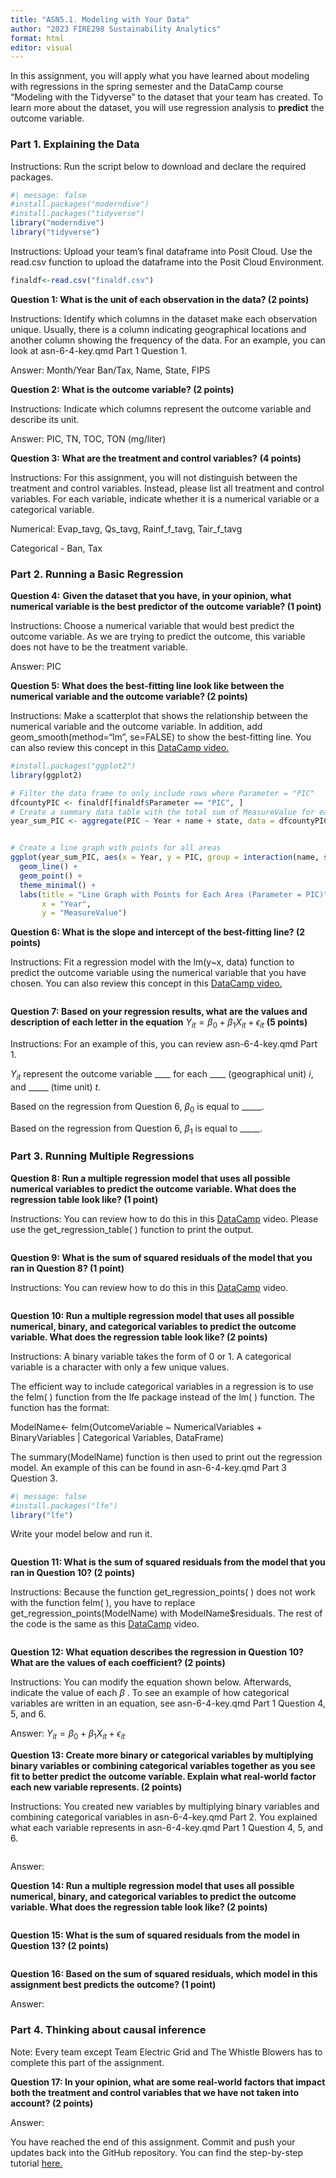 ```yaml
---
title: "ASN5.1. Modeling with Your Data"
author: "2023 FIRE298 Sustainability Analytics"
format: html
editor: visual
---
```


In this assignment, you will apply what you have learned about modeling with regressions in the spring semester and the DataCamp course "Modeling with the Tidyverse" to the dataset that your team has created. To learn more about the dataset, you will use regression analysis to **predict** the outcome variable.

### **Part 1. Explaining the Data**

Instructions: Run the script below to download and declare the required packages.

```r
#| message: false
#install.packages("moderndive")
#install.packages("tidyverse")
library("moderndive")
library("tidyverse")
```

Instructions: Upload your team's final dataframe into Posit Cloud. Use the read.csv function to upload the dataframe into the Posit Cloud Environment.

```r
finaldf<-read.csv("finaldf.csv")
```

**Question 1: What is the unit of each observation in the data? (2 points)**

Instructions: Identify which columns in the dataset make each observation unique. Usually, there is a column indicating geographical locations and another column showing the frequency of the data. For an example, you can look at asn-6-4-key.qmd Part 1 Question 1.

Answer: Month/Year Ban/Tax, Name, State, FIPS

**Question 2: What is the outcome variable? (2 points)**

Instructions: Indicate which columns represent the outcome variable and describe its unit.

Answer: PIC, TN, TOC, TON (mg/liter)

**Question 3: What are the treatment and control variables?** **(4 points)**

Instructions: For this assignment, you will not distinguish between the treatment and control variables. Instead, please list all treatment and control variables. For each variable, indicate whether it is a numerical variable or a categorical variable.

Numerical: Evap_tavg, Qs_tavg, Rainf_f_tavg, Tair_f_tavg

Categorical - Ban, Tax

### **Part 2. Running a Basic Regression**

**Question 4:** **Given the dataset that you have, in your opinion, what numerical variable is the best predictor of the outcome variable? (1 point)**

Instructions: Choose a numerical variable that would best predict the outcome variable. As we are trying to predict the outcome, this variable does not have to be the treatment variable.

Answer: PIC

**Question 5: What does the best-fitting line look like between the numerical variable and the outcome variable? (2 points)**

Instructions: Make a scatterplot that shows the relationship between the numerical variable and the outcome variable. In addition, add geom_smooth(method="lm", se=FALSE) to show the best-fitting line. You can also review this concept in this [DataCamp video.](https://campus.datacamp.com/courses/modeling-with-data-in-the-tidyverse/modeling-with-basic-regression?ex=1)

```r
#install.packages("ggplot2")
library(ggplot2)

# Filter the data frame to only include rows where Parameter = "PIC"
dfcountyPIC <- finaldf[finaldf$Parameter == "PIC", ]
# Create a summary data table with the total sum of MeasureValue for each location
year_sum_PIC <- aggregate(PIC ~ Year + name + state, data = dfcountyPIC, sum)


# Create a line graph with points for all areas
ggplot(year_sum_PIC, aes(x = Year, y = PIC, group = interaction(name, state), color = interaction(name, state))) +
  geom_line() +
  geom_point() +
  theme_minimal() +
  labs(title = "Line Graph with Points for Each Area (Parameter = PIC)",
       x = "Year",
       y = "MeasureValue")
```

**Question 6: What is the slope and intercept of the best-fitting line? (2 points)**

Instructions: Fit a regression model with the lm(y\~x, data) function to predict the outcome variable using the numerical variable that you have chosen. You can also review this concept in this [DataCamp video.](https://campus.datacamp.com/courses/modeling-with-data-in-the-tidyverse/modeling-with-basic-regression?ex=1)

```r

```

**Question 7: Based on your regression results, what are the values and description of each letter in the equation** $Y_{it} = \beta_0 + \beta_1 X_{it} + \epsilon_{it}$ **(5 points)**

Instructions: For an example of this, you can review asn-6-4-key.qmd Part 1.

$Y_{it}$ represent the outcome variable \_\_\_\_ for each \_\_\_\_ (geographical unit) $i$, and \_\_\_\_\_ (time unit) $t$.

Based on the regression from Question 6, $\beta_0$ is equal to \_\_\_\_\_.

Based on the regression from Question 6, $\beta_1$ is equal to \_\_\_\_\_.

### **Part 3. Running Multiple Regressions**

**Question 8: Run a multiple regression model that uses all possible numerical variables to predict the outcome variable. What does the regression table look like? (1 point)**

Instructions: You can review how to do this in this [DataCamp](https://campus.datacamp.com/courses/modeling-with-data-in-the-tidyverse/modeling-with-multiple-regression?ex=4) video. Please use the get_regression_table( ) function to print the output.

```r

```

**Question 9: What is the sum of squared residuals of the model that you ran in Question 8? (1 point)**

Instructions: You can review how to do this in this [DataCamp](https://campus.datacamp.com/courses/modeling-with-data-in-the-tidyverse/modeling-with-multiple-regression?ex=4) video.

```r

```

**Question 10: Run a multiple regression model that uses all possible numerical, binary, and categorical variables to predict the outcome variable. What does the regression table look like? (2 points)**

Instructions: A binary variable takes the form of 0 or 1. A categorical variable is a character with only a few unique values.

The efficient way to include categorical variables in a regression is to use the felm( ) function from the lfe package instead of the lm( ) function. The function has the format:

ModelName\<- felm(OutcomeVariable \~ NumericalVariables + BinaryVariables \| Categorical Variables, DataFrame)

The summary(ModelName) function is then used to print out the regression model. An example of this can be found in asn-6-4-key.qmd Part 3 Question 3.

```r
#| message: false
#install.packages("lfe")
library("lfe")
```

Write your model below and run it.

```r

```

**Question 11: What is the sum of squared residuals from the model that you ran in Question 10? (2 points)**

Instructions: Because the function get_regression_points( ) does not work with the function felm( ), you have to replace get_regression_points(ModelName) with ModelName\$residuals. The rest of the code is the same as this [DataCamp](https://campus.datacamp.com/courses/modeling-with-data-in-the-tidyverse/modeling-with-multiple-regression?ex=4) video.

```r

```

**Question 12: What equation describes the regression in Question 10? What are the values of each coefficient? (2 points)**

Instructions: You can modify the equation shown below. Afterwards, indicate the value of each $\beta$ . To see an example of how categorical variables are written in an equation, see asn-6-4-key.qmd Part 1 Question 4, 5, and 6.

Answer: $Y_{it} = \beta_0 + \beta_1 X_{it} + \epsilon_{it}$

**Question 13: Create more binary or categorical variables by multiplying binary variables or combining categorical variables together as you see fit to better predict the outcome variable. Explain what real-world factor each new variable represents. (2 points)**

Instructions: You created new variables by multiplying binary variables and combining categorical variables in asn-6-4-key.qmd Part 2. You explained what each variable represents in asn-6-4-key.qmd Part 1 Question 4, 5, and 6.

```r

```

Answer:

**Question 14: Run a multiple regression model that uses all possible numerical, binary, and categorical variables to predict the outcome variable. What does the regression table look like? (2 points)**

```r

```

**Question 15: What is the sum of squared residuals from the model in Question 13? (2 points)**

```r

```

**Question 16: Based on the sum of squared residuals, which model in this assignment best predicts the outcome? (1 point)**

Answer:

### **Part 4. Thinking about causal inference**

Note: Every team except Team Electric Grid and The Whistle Blowers has to complete this part of the assignment.

**Question 17: In your opinion, what are some real-world factors that impact both the treatment and control variables that we have not taken into account? (2 points)**

Answer:

You have reached the end of this assignment. Commit and push your updates back into the GitHub repository. You can find the step-by-step tutorial [here.](https://drive.google.com/drive/u/0/folders/1eSMfNoV_ilp4OnID2Ql3YT2qXkhCS7Vm)
